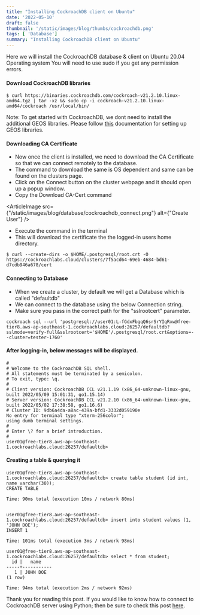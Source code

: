 ```yaml
---
title: "Installing CockroachDB client on Ubuntu"
date: '2022-05-10'
draft: false
thumbnail: '/static/images/blog/thumbs/cockroachdb.png'
tags: [ 'Database']
summary: "Installing CockroachDB client on Ubuntu"
---
```


Here we will install the CockroachDB database & client on Ubuntu 20.04 Operating system 
You will need to use sudo if you get any permission errors. 



#### Download CockroachDB libraries
```console
$ curl https://binaries.cockroachdb.com/cockroach-v21.2.10.linux-amd64.tgz | tar -xz && sudo cp -i cockroach-v21.2.10.linux-amd64/cockroach /usr/local/bin/
```


Note: To get started with CockroachDB, we dont need to install the additional GEOS libraries. 
Please follow [this](https://www.cockroachlabs.com/docs/v21.2/install-cockroachdb-linux.html)  documentation for setting up GEOS libraries. 

 

#### Downloading CA Certificate
- Now once the client is installed, we need to download the CA Certificate so that we can connect remotely to the database.
- The command to download the same is OS dependent and same can be found on the clusters page.
- Click on the Connect button on the cluster webpage and it should open up a popup window.
- Copy the Download CA-Cert command

<ArticleImage src={"/static/images/blog/database/cockroachdb_connect.png"} alt={"Create User"}  />


- Execute the command in the terminal 
- This will download the certificate the the logged-in users home directory.

```console
$ curl --create-dirs -o $HOME/.postgresql/root.crt -O https://cockroachlabs.cloud/clusters/7f5acd64-69eb-4684-bd61-d7cdb946a678/cert
```

#### Connecting to Database
- When we create a cluster, by default we will get a Database which is called "defaultdb" 
- We can connect to the database using the below Connection string. 
- Make sure you pass in the correct path for the "sslrootcert" parameter. 
 
```console
cockroach sql --url 'postgresql://user01:L-fGdxFbgqQ6srSrYIqRxw@free-tier8.aws-ap-southeast-1.cockroachlabs.cloud:26257/defaultdb?sslmode=verify-full&sslrootcert='$HOME'/.postgresql/root.crt&options=--cluster=tester-1760'
```

#### After logging-in, below messages will be displayed.
```console
#
# Welcome to the CockroachDB SQL shell.
# All statements must be terminated by a semicolon.
# To exit, type: \q.
#
# Client version: CockroachDB CCL v21.1.19 (x86_64-unknown-linux-gnu, built 2022/05/09 15:01:31, go1.15.14)
# Server version: CockroachDB CCL v21.2.10 (x86_64-unknown-linux-gnu, built 2022/05/02 17:38:58, go1.16.6)
# Cluster ID: 9db6a4da-a8ac-439a-bfd1-3332d059190e
No entry for terminal type "xterm-256color";
using dumb terminal settings.
#
# Enter \? for a brief introduction.
#
user01@free-tier8.aws-ap-southeast-1.cockroachlabs.cloud:26257/defaultdb>
```

#### Creating a table & querying it
```console
user01@free-tier8.aws-ap-southeast-1.cockroachlabs.cloud:26257/defaultdb> create table student (id int, name varchar(30)); 
CREATE TABLE

Time: 90ms total (execution 10ms / network 80ms)


user01@free-tier8.aws-ap-southeast-1.cockroachlabs.cloud:26257/defaultdb> insert into student values (1, 'JOHN DOE');         
INSERT 1

Time: 101ms total (execution 3ms / network 98ms)

user01@free-tier8.aws-ap-southeast-1.cockroachlabs.cloud:26257/defaultdb> select * from student;
  id |   name
-----+-----------
   1 | JOHN DOE
(1 row)

Time: 94ms total (execution 2ms / network 92ms)
```


Thank you for reading this post. 
If you would like to know how to connect to CockroachDB server using Python; then be sure to check this post [here](/blog/installing-cockroachdb-client-ubuntu/).

